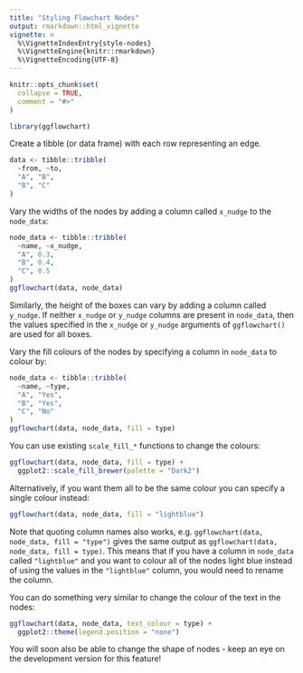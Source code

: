 ```yaml
---
title: "Styling Flowchart Nodes"
output: rmarkdown::html_vignette
vignette: >
  %\VignetteIndexEntry{style-nodes}
  %\VignetteEngine{knitr::rmarkdown}
  %\VignetteEncoding{UTF-8}
---
```


```r
knitr::opts_chunk$set(
  collapse = TRUE,
  comment = "#>"
)
```

```r
library(ggflowchart)
```

Create a tibble (or data frame) with each row representing an edge.

```r
data <- tibble::tribble(
  ~from, ~to,
  "A", "B",
  "B", "C"
)
```

Vary the widths of the nodes by adding a column called `x_nudge` to the `node_data`:

```r
node_data <- tibble::tribble(
  ~name, ~x_nudge,
  "A", 0.3,
  "B", 0.4,
  "C", 0.5
)
ggflowchart(data, node_data)
```

Similarly, the height of the boxes can vary by adding a column called `y_nudge`. If neither `x_nudge` or `y_nudge` columns are present in `node_data`, then the values specified in the `x_nudge` or `y_nudge` arguments of `ggflowchart()` are used for all boxes.

Vary the fill colours of the nodes by specifying a column in `node_data` to colour by:

```r
node_data <- tibble::tribble(
  ~name, ~type,
  "A", "Yes",
  "B", "Yes",
  "C", "No"
)
ggflowchart(data, node_data, fill = type)
```

You can use existing `scale_fill_*` functions to change the colours:

```r
ggflowchart(data, node_data, fill = type) +
  ggplot2::scale_fill_brewer(palette = "Dark2")
```

Alternatively, if you want them all to be the same colour you can specify a single colour instead:

```r
ggflowchart(data, node_data, fill = "lightblue")
```

Note that quoting column names also works, e.g. `ggflowchart(data, node_data, fill = "type")` gives the same output as `ggflowchart(data, node_data, fill = type)`. This means that if you have a column in `node_data` called `"lightblue"` and you want to colour all of the nodes light blue instead of using the values in the `"lightblue"` column, you would need to rename the column.

You can do something very similar to change the colour of the text in the nodes:

```r
ggflowchart(data, node_data, text_colour = type) +
  ggplot2::theme(legend.position = "none")
```

You will soon also be able to change the shape of nodes - keep an eye on the development version for this feature!
